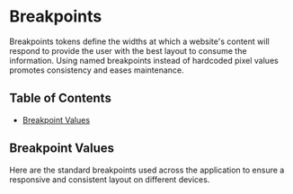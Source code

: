 

<Meta title="Tokens/Breakpoints" />

# Breakpoints

Breakpoints tokens define the widths at which a website's content will respond to provide the user with the best layout to consume the information. Using named breakpoints instead of hardcoded pixel values promotes consistency and eases maintenance.

## Table of Contents

-   [Breakpoint Values](#breakpoint-values)

## Breakpoint Values

Here are the standard breakpoints used across the application to ensure a responsive and consistent layout on different devices.

<BreakpointsGrid />
